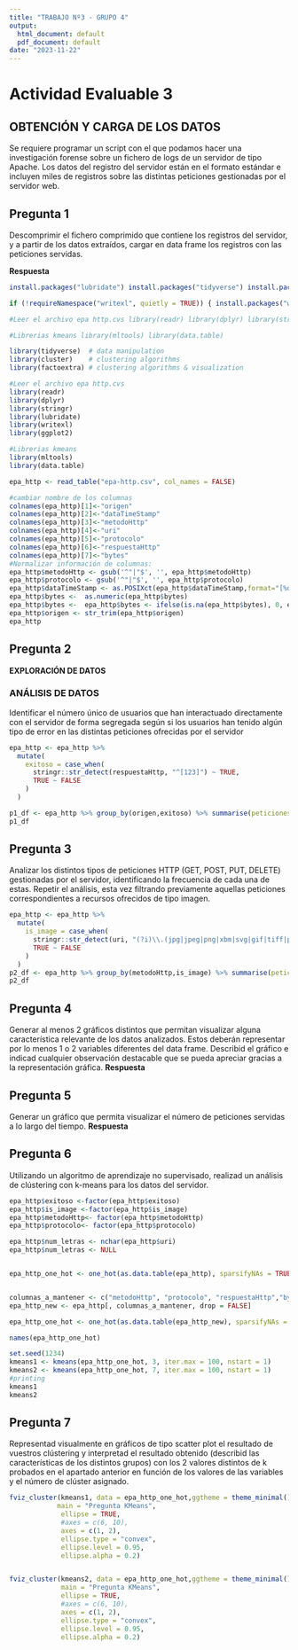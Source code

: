 ```yaml
---
title: "TRABAJO Nº3 - GRUPO 4"
output:
  html_document: default
  pdf_document: default
date: "2023-11-22"
---
```


# Actividad Evaluable 3

## OBTENCIÓN Y CARGA DE LOS DATOS

Se requiere programar un script con el que podamos hacer una investigación forense sobre un fichero de logs de un servidor de tipo Apache. Los datos del registro del servidor están en el formato estándar e incluyen miles de registros sobre las distintas peticiones gestionadas por el servidor web.

## Pregunta 1

Descomprimir el fichero comprimido que contiene los registros del servidor, y a partir de los datos extraídos, cargar en data frame los registros con las peticiones servidas.

**Respuesta**

``` r
install.packages("lubridate") install.packages("tidyverse") install.packages("stringr") install.packages("dplyr") install.packages("vetiver") install.packages("lubridate")

if (!requireNamespace("writexl", quietly = TRUE)) { install.packages("writexl") }

#Leer el archivo epa http.cvs library(readr) library(dplyr) library(stringr) library(lubridate) library(writexl)

#Librerias kmeans library(mltools) library(data.table)
```

```r
library(tidyverse)  # data manipulation
library(cluster)    # clustering algorithms
library(factoextra) # clustering algorithms & visualization

#Leer el archivo epa http.cvs
library(readr)
library(dplyr)
library(stringr)
library(lubridate)
library(writexl)
library(ggplot2)

#Librerias kmeans
library(mltools)
library(data.table)

epa_http <- read_table("epa-http.csv", col_names = FALSE)

#cambiar nombre de los columnas
colnames(epa_http)[1]<-"origen"
colnames(epa_http)[2]<-"dataTimeStamp"
colnames(epa_http)[3]<-"metodoHttp"
colnames(epa_http)[4]<-"uri"
colnames(epa_http)[5]<-"protocolo"
colnames(epa_http)[6]<-"respuestaHttp"
colnames(epa_http)[7]<-"bytes"
#Normalizar información de columnas:
epa_http$metodoHttp <- gsub('^"|"$', '', epa_http$metodoHttp)
epa_http$protocolo <- gsub('^"|"$', '', epa_http$protocolo)
epa_http$dataTimeStamp <- as.POSIXct(epa_http$dataTimeStamp,format="[%d:%H:%M:%S]",tz = "utc")  
epa_http$bytes <-  as.numeric(epa_http$bytes)
epa_http$bytes <-  epa_http$bytes <- ifelse(is.na(epa_http$bytes), 0, epa_http$bytes)
epa_http$origen <- str_trim(epa_http$origen)
epa_http

```

## Pregunta 2

**EXPLORACIÓN DE DATOS**

### ANÁLISIS DE DATOS

Identificar el número único de usuarios que han interactuado directamente con el servidor de forma segregada según si los usuarios han tenido algún tipo de error en las distintas peticiones ofrecidas por el servidor

```r
epa_http <- epa_http %>%
  mutate(
    exitoso = case_when(
      stringr::str_detect(respuestaHttp, "^[123]") ~ TRUE,
      TRUE ~ FALSE
    )
  )

p1_df <- epa_http %>% group_by(origen,exitoso) %>% summarise(peticiones  = n()) 
p1_df

```

## Pregunta 3

Analizar los distintos tipos de peticiones HTTP (GET, POST, PUT, DELETE) gestionadas por el servidor, identificando la frecuencia de cada una de estas. Repetir el análisis, esta vez filtrando previamente aquellas peticiones correspondientes a recursos ofrecidos de tipo imagen.

```r

epa_http <- epa_http %>%
  mutate(
    is_image = case_when(
      stringr::str_detect(uri, "(?i)\\.(jpg|jpeg|png|xbm|svg|gif|tiff|psd|bmp|eps|ps)$") ~ TRUE,
      TRUE ~ FALSE
    )
  )
p2_df <- epa_http %>% group_by(metodoHttp,is_image) %>% summarise(peticiones  = n()) 
p2_df
```

## Pregunta 4

Generar al menos 2 gráficos distintos que permitan visualizar alguna 
característica relevante de los datos analizados. Estos deberán representar por 
lo menos 1 o 2 variables diferentes del data frame. Describid el gráfico e indicad 
cualquier observación destacable que se pueda apreciar gracias a la 
representación gráfica.
**Respuesta**


## Pregunta 5

Generar un gráfico que permita visualizar el número de peticiones servidas a 
lo largo del tiempo.
**Respuesta**


## Pregunta 6

Utilizando un algoritmo de aprendizaje no supervisado, realizad un análisis de clústering con k-means para los datos del servidor.

```r
epa_http$exitoso <-factor(epa_http$exitoso)
epa_http$is_image <-factor(epa_http$is_image)
epa_http$metodoHttp<- factor(epa_http$metodoHttp)
epa_http$protocolo<- factor(epa_http$protocolo)

epa_http$num_letras <- nchar(epa_http$uri)
epa_http$num_letras <- NULL


epa_http_one_hot <- one_hot(as.data.table(epa_http), sparsifyNAs = TRUE)


columnas_a_mantener <- c("metodoHttp", "protocolo", "respuestaHttp","bytes","exitoso","is_image")
epa_http_new <- epa_http[, columnas_a_mantener, drop = FALSE]

epa_http_one_hot <- one_hot(as.data.table(epa_http_new), sparsifyNAs = TRUE)

names(epa_http_one_hot)

set.seed(1234)
kmeans1 <- kmeans(epa_http_one_hot, 3, iter.max = 100, nstart = 1)
kmeans2 <- kmeans(epa_http_one_hot, 7, iter.max = 100, nstart = 1)
#printing
kmeans1
kmeans2
```

## Pregunta 7

Representad visualmente en gráficos de tipo scatter plot el resultado de vuestros clústering y interpretad el resultado obtenido (describid las características de los distintos grupos) con los 2 valores distintos de k probados en el apartado anterior en función de los valores de las variables y el número de clúster asignado.

```r

fviz_cluster(kmeans1, data = epa_http_one_hot,ggtheme = theme_minimal(),show.clust.cent = TRUE,
            main = "Pregunta KMeans",
             ellipse = TRUE,
             #axes = c(6, 10),
             axes = c(1, 2),
             ellipse.type = "convex",
             ellipse.level = 0.95,
             ellipse.alpha = 0.2)


fviz_cluster(kmeans2, data = epa_http_one_hot,ggtheme = theme_minimal(),show.clust.cent = TRUE,
             main = "Pregunta KMeans",
             ellipse = TRUE,
             #axes = c(6, 10),
             axes = c(1, 2),
             ellipse.type = "convex",
             ellipse.level = 0.95,
             ellipse.alpha = 0.2)



```
